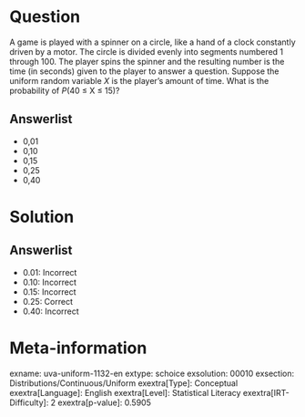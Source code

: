 Question
========

A game is played with a spinner on a circle, like a hand of a clock constantly driven by a motor. The circle is divided evenly into segments numbered 1 through 100. The player spins the spinner and the resulting number is the time (in seconds) given to the player to answer a question. Suppose the uniform random variable *X* is the player's amount of time. What is the probability of *P*(40 ≤ X ≤ 15)?

Answerlist
----------

* 0,01
* 0,10
* 0,15
* 0,25
* 0,40

Solution
========

Answerlist
----------

* 0.01: Incorrect
* 0.10: Incorrect
* 0.15: Incorrect
* 0.25: Correct
* 0.40: Incorrect

Meta-information
================
exname: uva-uniform-1132-en
extype: schoice
exsolution: 00010
exsection: Distributions/Continuous/Uniform
exextra[Type]: Conceptual
exextra[Language]: English
exextra[Level]: Statistical Literacy
exextra[IRT-Difficulty]: 2
exextra[p-value]: 0.5905
